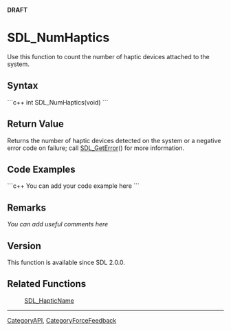'''DRAFT'''

= SDL_NumHaptics =
Use this function to count the number of haptic devices attached to the system.


== Syntax ==
```c++
int SDL_NumHaptics(void)
```

== Return Value ==
Returns the number of haptic devices detected on the system or a negative error code on failure; call [[SDL_GetError]]() for more information.

== Code Examples ==
```c++
You can add your code example here
```

== Remarks ==
''You can add useful comments here''

== Version ==
This function is available since SDL 2.0.0.

== Related Functions ==
:[[SDL_HapticName]]

----
[[CategoryAPI]], [[CategoryForceFeedback]]
